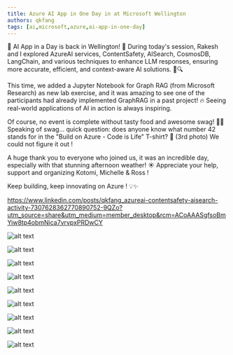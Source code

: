 ```yaml
---
title: Azure AI App in One Day in at Microsoft Wellington
authors: qkfang
tags: [ai,microsoft,azure,ai-app-in-one-day]
---
```



🚀 AI App in a Day is back in Wellington! 🌿 During today's session, Rakesh and I explored AzureAI services, ContentSafety, AISearch, CosmosDB, LangChain, and various techniques to enhance LLM responses, ensuring more accurate, efficient, and context-aware AI solutions. 🚀🔍

This time, we added a Jupyter Notebook for Graph RAG (from Microsoft Research) as new lab exercise, and it was amazing to see one of the participants had already implemented GraphRAG in a past project! 🔥 Seeing real-world applications of AI in action is always inspiring.

Of course, no event is complete without tasty food and awesome swag! 🍕👕 Speaking of swag… quick question: does anyone know what number 42 stands for in the "Build on Azure - Code is Life" T-shirt? 🤔 (3rd photo) We could not figure it out !

A huge thank you to everyone who joined us, it was an incredible day, especially with that stunning afternoon weather! ☀️ Appreciate your help, support and organizing Kotomi, Michelle & Ross !

Keep building, keep innovating on Azure ! 💡✨


https://www.linkedin.com/posts/qkfang_azureai-contentsafety-aisearch-activity-7307628362770890752-9QZo?utm_source=share&utm_medium=member_desktop&rcm=ACoAAASgfsoBmYiw8tp4obmNica7vrvpxPRDwCY


![alt text](images\2025-03-18-azure-ai-app-in-one-day-wellington-1.jpg)

![alt text](images\2025-03-18-azure-ai-app-in-one-day-wellington-2.jpg)

![alt text](images\2025-03-18-azure-ai-app-in-one-day-wellington-3.jpg)

![alt text](images\2025-03-18-azure-ai-app-in-one-day-wellington-4.jpg)

![alt text](images\2025-03-18-azure-ai-app-in-one-day-wellington-5.jpg)

![alt text](images\2025-03-18-azure-ai-app-in-one-day-wellington-6.jpg)

![alt text](images\2025-03-18-azure-ai-app-in-one-day-wellington-7.jpg)

![alt text](images\2025-03-18-azure-ai-app-in-one-day-wellington-8.jpg)

![alt text](images\2025-03-18-azure-ai-app-in-one-day-wellington-9.jpg)
